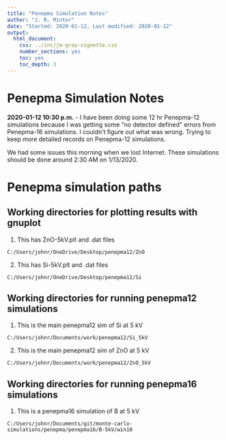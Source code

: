 ```yaml
---
title: "Penepma Simulation Notes"
author: "J. R. Minter"
date: "Started: 2020-01-12, Last modified: 2020-01-12"
output:
  html_document:
    css: ../inc/jm-gray-vignette.css
    number_sections: yes
    toc: yes
    toc_depth: 3
---
```




# Penepma Simulation Notes

**2020-01-12 10:30 p.m.** - I have been doing some 12 hr Penepma-12
simulations because I was getting some "no detector defined"
errors from Penepma-16 simulations. I couldn't figure out
what was wrong. Trying to keep more detailed records on Penepma-12
simulations.

We had some issues this morning when we lost Internet. These simulations
should be done around 2:30 AM on 1/13/2020.

# Penepma simulation paths

## Working directories for plotting results with gnuplot

1. This has ZnO-5kV.plt and .dat files

```
C:/Users/johnr/OneDrive/Desktop/penepma12/ZnO
```

2. This has Si-5kV.plt and .dat files

```
C:/Users/johnr/OneDrive/Desktop/penepma12/Si
```

## Working directories for running penepma12 simulations


1. This is the main penepma12 sim of Si at 5 kV

```
C:/Users/johnr/Documents/work/penepma12/Si_5kV
```

2.  This is the main penepma12 sim of ZnO at 5 kV

```
C:/Users/johnr/Documents/work/penepma12/ZnO_5kV
```

## Working directories for running penepma16 simulations

1. This is a penepma16 simulation of B at 5 kV
   
```
C:/Users/johnr/Documents/git/monte-carlo-simulations/penepma/penepma16/B-5kV/win10
```


